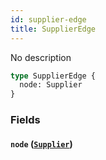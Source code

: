 ```yaml
---
id: supplier-edge
title: SupplierEdge
---
```


No description

```graphql
type SupplierEdge {
  node: Supplier
}
```

### Fields

#### `node` ([`Supplier`](/apis/supplier-apis/supply-api/reference/objects/supplier))
